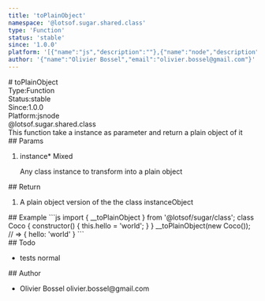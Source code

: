 ```yaml
---
title: 'toPlainObject'
namespace: '@lotsof.sugar.shared.class'
type: 'Function'
status: 'stable'
since: '1.0.0'
platform: '[{"name":"js","description":""},{"name":"node","description":""}]'
author: '{"name":"Olivier Bossel","email":"olivier.bossel@gmail.com"}'
---
```

<div class="docmap-mdx">
# toPlainObject
<div class="_metas">
<div class="_type"><span class="_type-label">Type:</span><span class="_type-value">Function</span></div>
<div class="_status"><span class="_status-label">Status:</span><span class="_status-value -stable">stable</span></div>
<div class="_since"><span class="_since-label">Since:</span><span class="_since-value">1.0.0</span></div>
<div class="_platform"><span class="_platform-label">Platform:</span><span class="_platform-value -js">js</span><span class="_platform-value -node">node</span></div>
</div>
<div class="_namespace">@lotsof.sugar.shared.class</div>
<div class="_description">
This function take a instance as parameter and return a plain object of it
</div>
<div class="_params">
## Params
<ol class="_list">
<li class="_item">
<span class="_name">instance<span class="_required">*</span></span><span class="_default"></span> <span class="_type">Mixed</span>
<p class="_description">Any class instance to transform into a plain object</p>
</li>
</ol>
</div>
<div class="_return">
## Return
<ol class="_list">
<li class="_item">
<span class="_description">A plain object version of the the class instance</span><span class="_default"></span><span class="_type">Object</span>
</li>
</ol>
</div>
<div class="_examples">
## Example
```js
import { __toPlainObject } from '@lotsof/sugar/class';
class Coco {
   constructor() {
     this.hello = 'world';
   }
}
__toPlainObject(new Coco()); // => { hello: 'world' }
```
</div>
<div class="_todo">
## Todo
<ul class="_list">
<li class="_item">
<span class="_description">tests</span>
<span class="_priority -normal">normal</span>
</li>
</ul>
</div>
<div class="_author">
## Author
<ul class="_list">
<li class="_item">
<span class="_name">Olivier Bossel</span>
<span class="_email">olivier.bossel@gmail.com</span>
</li>
</ul>
</div>
</div>